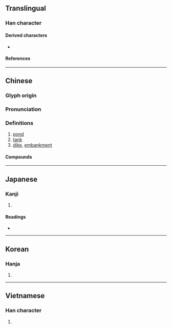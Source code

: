 {{character info/new}}
==Translingual==
{{stroke order|type=animate}}

===Han character===
{{Han char|rn=32|rad=土|as=10|sn=13|four=40167|canj=GILR|ids=⿰土唐}}

====Derived characters====
* {{l|mul|[[䕋]]}}

====References====
{{Han ref|kx=0235.220|dkj=05340|dj=0473.140|hdz=10473.200|uh=5858}}

----

==Chinese==
{{zh-forms}}

===Glyph origin===
{{Han etym}}

===Pronunciation===
{{zh-pron
|m=táng
|m-s=
|c=tong4
|c-t=
|g=
|h=pfs=thòng
|j=
|mb=dǒ̤ng
|md=dòng
|mn=tông/tn̂g
|mn_note=tông - literary; tn̂g - vernacular
|mn-t=
|w=
|x=
|mc=y
|oc=y
|cat=
}}

===Definitions===
{{zh-hanzi}}

# [[pond]]
# [[tank]]
# [[dike]], [[embankment]]

====Compounds====
{{zh-der|官塘|塘沽新港|塘鵝|塘沽|塘堰|塘坳|回塘|坳塘|橫塘|泥塘|瞿塘峽|池塘|海塘|火塘|水塘|提塘|陂塘|錢塘潮|葦塘|魚塘|蠣塘|錢塘江|荷塘|雷塘|塘畈|潘塘|畢家塘|錢塘|旺塘|黃泥塘|周塘}}

----

==Japanese==

===Kanji===
{{ja-kanji|grade=|rs=土10}}

# {{defn|lang=ja|sort=土10}}

====Readings====
* {{ja-readings
|goon=どう
|kanon=とう
|kun=つつみ, とも}}

----

==Korean==

===Hanja===
{{ko-hanja|hangeul=당|rv=dang|mr=tang}}

# {{defn|lang=ko|sort=土10}}

----

==Vietnamese==

===Han character===
{{vi-hantu|[[đường]], [[đàng]]|rs=土10}}

# {{defn|lang=vi|sort=土10}}
